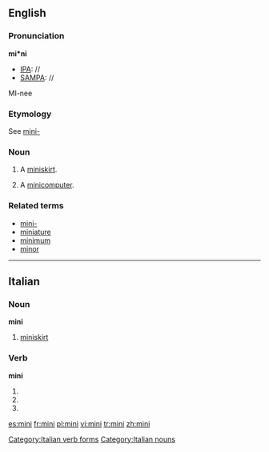 {{see|Mini|mini-}}
==English==

===Pronunciation===

'''mi*ni'''
*[[IPA]]: //
*[[SAMPA]]: //
MI-nee

===Etymology===

See [[mini-]]

===Noun===
{{en-noun}}

# A [[miniskirt]].
# {{dated}} A [[minicomputer]].

===Related terms===
*[[mini-]]
*[[miniature]]
*[[minimum]]
*[[minor]]

----

==Italian==

===Noun===
'''mini''' {{f|inv}}

# [[miniskirt]]

===Verb===
'''mini'''

# {{form of|[[second-person|Second-person]] [[singular]] [[present tense]]|[[minare#Italian|minare]]|lang=Italian}}
# {{form of|[[first-person|First-person]] singular, second-person singular and [[third-person]] singular [[present subjunctive]]|minare#Italian|minare|lang=Italian}}
# {{form of|Third-person singular [[imperative]]|minare#Italian|minare|lang=Italian}}

[[Category:Italian verb forms]]
[[Category:Italian nouns]]

[[es:mini]]
[[fr:mini]]
[[pl:mini]]
[[vi:mini]]
[[tr:mini]]
[[zh:mini]]